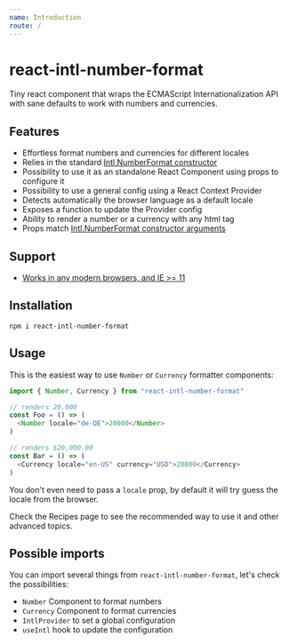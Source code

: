 ```yaml
---
name: Introduction
route: /
---
```



# react-intl-number-format

Tiny react component that wraps the ECMAScript Internationalization API with sane defaults to work with numbers and currencies.

## Features

- Effortless format numbers and currencies for different locales
- Relies in the standard [Intl.NumberFormat constructor](https://developer.mozilla.org/en-US/docs/Web/JavaScript/Reference/Global_Objects/NumberFormat)
- Possibility to use it as an standalone React Component using props to configure it
- Possibility to use a general config using a React Context Provider
- Detects automatically the browser language as a default locale
- Exposes a function to update the Provider config
- Ability to render a number or a currency with any html tag
- Props match [Intl.NumberFormat constructor arguments](https://developer.mozilla.org/en-US/docs/Web/JavaScript/Reference/Global_Objects/NumberFormat#Parameters)

## Support

- [Works in any modern browsers, and IE >= 11](https://caniuse.com/#feat=internationalization)

## Installation

```shell
npm i react-intl-number-format
```

## Usage

This is the easiest way to use `Number` or `Currency` formatter components:

```js
import { Number, Currency } from "react-intl-number-format"

// renders 20.000
const Foo = () => (
  <Number locale="de-DE">20000</Number>
)

// renders $20,000.00
const Bar = () => (
  <Currency locale="en-US" currency="USD">20000</Currency>
)
```

You don't even need to pass a `locale` prop, by default it will try guess the locale from the browser.

<Link to="/recipes">Check the Recipes page to see the recommended way to use it and other advanced topics.</Link>

## Possible imports

You can import several things from `react-intl-number-format`, let's check the possibilities:

- `Number` Component to format numbers
- `Currency` Component to format currencies
- `IntlProvider` to set a global configuration
- `useIntl` hook to update the configuration
